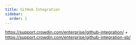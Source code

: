 ```yaml
---
title: GitHub Integration
sidebar:
  order: 1
---
```


https://support.crowdin.com/enterprise/github-integration/ + https://support.crowdin.com/enterprise/github-integration-sb/
